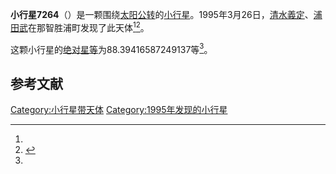 {{Infobox planet
| bgcolour = #FFFFC0
| name = 7264 Hirohatanaka
| symbol = 
| image = 
| caption = 
| discovery = yes
| discovery_ref = 
| discoverer = [[清水義定|清水義定]]、[[浦田武|浦田武]]
| discovery_site = [[那智胜浦町|那智胜浦町]] 
| discovered = 1995年3月26日
| designations = yes
| mp_name = 
| named_after = 
| alt_names = 1995 FK/ 1982 UQ4 / 1992 OV7
| mp_category = [[主带小行星|主带小行星]]
| orbit_ref = <ref name="a">[http://ssd.jpl.nasa.gov/sbdb.cgi?sstr=7264 7264 Hirohatanaka] {{Wayback|url=http://ssd.jpl.nasa.gov/sbdb.cgi?sstr=7264 |date=20210717070119 }}，小行星數據庫瀏覽器（JPL Small-Body Database Browser）－[[美国国家航空航天局|美国国家航空航天局]]喷气推进实验室</ref>
| epoch = 2456400.5 (2013年4月18日更新)
| aphelion = {{convert|2.715508933744409|AU|km|3|abbr=on|lk=out}}
| perihelion = {{convert|1.923931210029174|AU|km|3|abbr=on}}
| semimajor = {{convert|2.319720071886791|AU|km|3|abbr=on}}
| eccentricity = 0.170619234
| period = 1290.481543 [[日|日]]<br />3.53[[儒略年|儒略年]]
| avg_speed = 
| inclination = 1.285147038498551
| asc_node = 150.9631200218633
| mean_anomaly = 
| arg_peri = 88.39416587249137
| satellites = 
| physical_characteristics = yes
| dimensions = 
| mass = 
| density = 
| surface_grav = 
| escape_velocity = 
| sidereal_day = 
| axial_tilt = 
| pole_ecliptic_lat = 
| pole_ecliptic_lon = 
| albedo = 
| temperatures= 
| temp_name1 = 
| mean_temp_1 = 
| max_temp_1 = 
| temp_name2 = 
| max_temp_2 = 
| spectral_type = 
| abs_magnitude = 88.39416587249137
}}

'''小行星7264'''（{{lang-en|7264 Hirohatanaka}}）是一颗围绕[[太阳|太阳]][[公转|公转]]的[[小行星|小行星]]。1995年3月26日，[[清水義定|清水義定]]、[[浦田武|浦田武]]在那智胜浦町发现了此天体<ref name="a" /><ref>{{cite news|title=小行星列表|url=http://cfa-www.harvard.edu/iau/lists/NumberedMPs.txt|accessdate=2013-07-08|newspaper=哈佛大学|archive-date=2008-05-17|archive-url=https://web.archive.org/web/20080517010638/http://cfa-www.harvard.edu/iau/lists/NumberedMPs.txt|dead-url=no}}</ref>。

这颗小行星的[[绝对星等|绝对星等]]为88.39416587249137等<ref name="a" />。

==参考文献==
{{reflist}}
{{Minor Planet Number|[[小行星7263|小行星7263]]|[[小行星7265|小行星7265]]}}

{{小天体}}

[[Category:小行星带天体|Category:小行星带天体]]
[[Category:1995年发现的小行星|Category:1995年发现的小行星]]

{{asteroid-stub}}